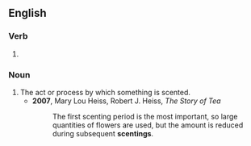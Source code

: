 ==English==

===Verb===
{{head|en|verb form}}

# {{present participle of|scent|lang=en|nocat=1}}

===Noun===
{{en-noun}}

# The act or process by which something is scented.
#* '''2007''', Mary Lou Heiss, ‎Robert J. Heiss, ''The Story of Tea''
#*: The first scenting period is the most important, so large quantities of flowers are used, but the amount is reduced during subsequent '''scentings'''.